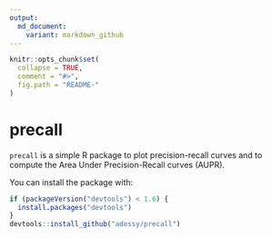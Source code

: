 ```yaml
---
output:
  md_document:
    variant: markdown_github
---
```


```r
knitr::opts_chunk$set(
  collapse = TRUE,
  comment = "#>",
  fig.path = "README-"
)
```

# precall

`precall` is a simple R package to plot precision-recall curves and to compute the Area Under Precision-Recall curves (AUPR).

You can install the package with:

```R
if (packageVersion("devtools") < 1.6) {
  install.packages("devtools")
}
devtools::install_github("adessy/precall")
```

